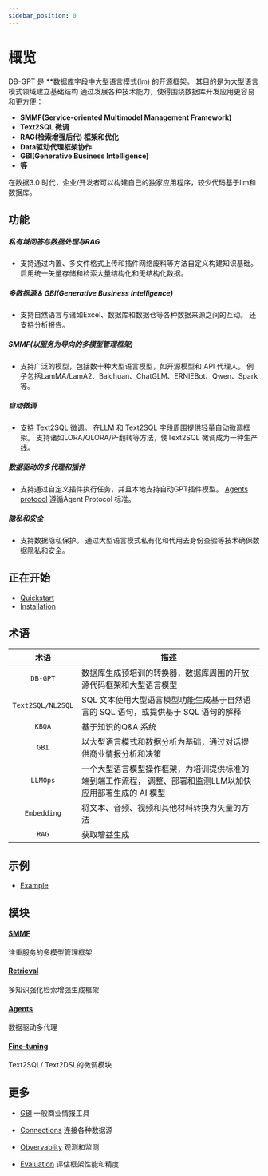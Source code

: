 ```yaml
---
sidebar_position: 0
---
```


# 概览

DB-GPT 是 \*\*数据库字段中大型语言模式(lm) 的开源框架。 其目的是为大型语言模式领域建立基础结构 通过发展各种技术能力，使得围绕数据库开发应用更容易和更方便：

-   **SMMF(Service-oriented Multimodel Management Framework)**
-   **Text2SQL 微调**
-   **RAG(检索增强后代) 框架和优化**
-   **Data驱动代理框架协作**
-   **GBI(Generative Business Intelligence)**
-   **等**

在数据3.0 时代，企业/开发者可以构建自己的独家应用程序，较少代码基于llm和数据库。

## 功能

##### 私有域问答与数据处理与RAG

-   支持通过内置、多文件格式上传和插件网络废料等方法自定义构建知识基础。 启用统一矢量存储和检索大量结构化和无结构化数据。

##### 多数据源 & GBI(Generative Business Intelligence)

-   支持自然语言与诸如Excel、数据库和数据仓等各种数据来源之间的互动。 还支持分析报告。 

##### SMMF(以服务为导向的多模型管理框架)

-   支持广泛的模型，包括数十种大型语言模型，如开源模型和 API 代理人。 例子包括LamMA/LamA2、Baichuan、ChatGLM、ERNIEBot、Qwen、Spark等。

##### 自动微调

-   支持 Text2SQL 微调。 在LLM 和 Text2SQL 字段周围提供轻量自动微调框架。 支持诸如LORA/QLORA/P-翻转等方法，使Text2SQL 微调成为一种生产线。

##### 数据驱动的多代理和插件

-   支持通过自定义插件执行任务，并且本地支持自动GPT插件模型。 [Agents protocol](https://agentprotocol.ai/) 遵循Agent Protocol 标准。

##### 隐私和安全

-   支持数据隐私保护。 通过大型语言模式私有化和代用去身份查验等技术确保数据隐私和安全。

## 正在开始

-   [Quickstart](/docs/quickstart.mdx)
-   [Installation](/docs/installation/installation.mdx)

## 术语

| 术语                                    | 描述                                                        |
| ------------------------------------- | --------------------------------------------------------- |
| <center> `DB-GPT`       </center>     | 数据库生成预培训的转换器，数据库周围的开放源代码框架和大型语言模型                         |
| <center> `Text2SQL/NL2SQL`  </center> | SQL 文本使用大型语言模型功能生成基于自然语言的 SQL 语句，或提供基于 SQL 语句的解释          |
| <center>`KBQA`   </center>            | 基于知识的Q&A 系统                                               |
| <center>`GBI`            </center>    | 以大型语言模式和数据分析为基础，通过对话提供商业情报分析和决策                           |
| <center>`LLMOps`   </center>          | 一个大型语言模型操作框架，为培训提供标准的端到端工作流程， 调整、部署和监测LLM以加快应用部署生成的 AI 模型 |
| <center> `Embedding`  </center>       | 将文本、音频、视频和其他材料转换为矢量的方法                                    |
| <center> `RAG`   </center>            | 获取增益生成                                                    |

## 示例

-   [Example](/docs/example.mdx)

## 模块

#### [SMMF](/docs/modules/smmf.mdx)

注重服务的多模型管理框架 

#### [Retrieval](/docs/modules/rag.mdx)

多知识强化检索增强生成框架

#### [Agents](/docs/modules/dd-agents.mdx)

数据驱动多代理

#### [Fine-tuning](/docs/modules/fine-tuning.mdx)

Text2SQL/ Text2DSL的微调模块

## 更多

-   [GBI](/docs/modules/gbi.mdx)
    一般商业情报工具

-   [Connections](/docs/modules/connections.mdx) 
    连接各种数据源

-   [Obvervablity](/docs/modules/obvervabablity.mdx)
    观测和监测

-   [Evaluation](/docs/modules/evaluation.mdx)
    评估框架性能和精度
